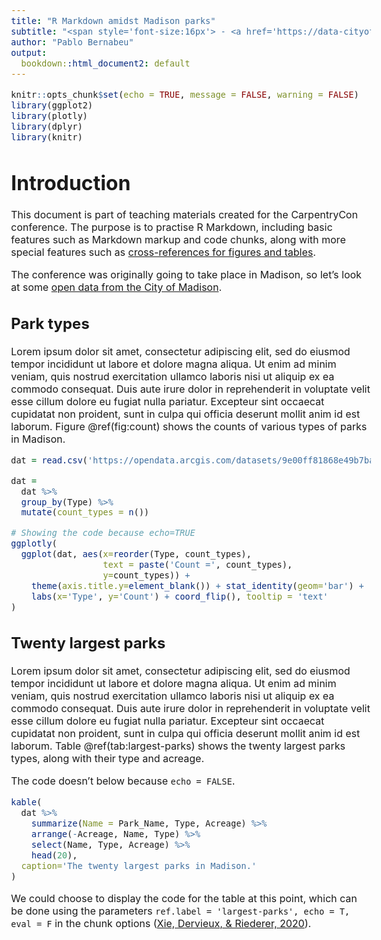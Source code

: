 ```yaml
---
title: "R Markdown amidst Madison parks"
subtitle: "<span style='font-size:16px'> - <a href='https://data-cityofmadison.opendata.arcgis.com/datasets/parks'> City of Madison data </a> <br> - <a href='https://github.com/pablobernabeu/Data-is-present/new/master/examples-documents-dashboards'> Code  </a> </span>"
author: "Pablo Bernabeu"
output: 
  bookdown::html_document2: default
---
```


```r
knitr::opts_chunk$set(echo = TRUE, message = FALSE, warning = FALSE)
library(ggplot2)
library(plotly)
library(dplyr)
library(knitr)
```


<!-- Begin definition of layout parameters -->
<head>
<style type="text/css">

/* Font size */

body{
font-size: 16px;
}

</head>
</style>



# Introduction {-}

This document is part of teaching materials created for the CarpentryCon conference. The purpose is to practise R Markdown, including basic features such as Markdown markup and code chunks, along with more special features such as [cross-references for figures and tables](https://bookdown.org/yihui/rmarkdown-cookbook/cross-ref.html).

The conference was originally going to take place in Madison, so let's look at some [open data from the City of Madison](https://data-cityofmadison.opendata.arcgis.com/datasets/parks?geometry=-89.997%2C43.007%2C-88.679%2C43.183).

## Park types {-}

Lorem ipsum dolor sit amet, consectetur adipiscing elit, sed do eiusmod tempor incididunt ut labore et dolore magna aliqua. Ut enim ad minim veniam, quis nostrud exercitation ullamco laboris nisi ut aliquip ex ea commodo consequat. Duis aute irure dolor in reprehenderit in voluptate velit esse cillum dolore eu fugiat nulla pariatur. Excepteur sint occaecat cupidatat non proident, sunt in culpa qui officia deserunt mollit anim id est laborum. Figure \@ref(fig:count) shows the counts of various types of parks in Madison.

```r

dat = read.csv('https://opendata.arcgis.com/datasets/9e00ff81868e49b7ba65d4e628b9e14f_6.csv')

dat = 
  dat %>%
  group_by(Type) %>%
  mutate(count_types = n())

# Showing the code because echo=TRUE 
ggplotly(
  ggplot(dat, aes(x=reorder(Type, count_types),
                  text = paste('Count =', count_types), 
                  y=count_types)) + 
    theme(axis.title.y=element_blank()) + stat_identity(geom='bar') + 
    labs(x='Type', y='Count') + coord_flip(), tooltip = 'text'
)

```


## Twenty largest parks {-}

Lorem ipsum dolor sit amet, consectetur adipiscing elit, sed do eiusmod tempor incididunt ut labore et dolore magna aliqua. Ut enim ad minim veniam, quis nostrud exercitation ullamco laboris nisi ut aliquip ex ea commodo consequat. Duis aute irure dolor in reprehenderit in voluptate velit esse cillum dolore eu fugiat nulla pariatur. Excepteur sint occaecat cupidatat non proident, sunt in culpa qui officia deserunt mollit anim id est laborum. Table \@ref(tab:largest-parks) shows the twenty largest parks types, along with their type and acreage.

The code doesn't below because `echo = FALSE`. 

```r

kable(
  dat %>%
    summarize(Name = Park_Name, Type, Acreage) %>%
    arrange(-Acreage, Name, Type) %>%
    select(Name, Type, Acreage) %>%
    head(20),
  caption='The twenty largest parks in Madison.'
)

```


We could choose to display the code for the table at this point, which can be done using the parameters `ref.label = 'largest-parks', echo = T, eval = F` in the chunk options ([Xie, Dervieux, &  Riederer, 2020](https://bookdown.org/yihui/rmarkdown-cookbook/reuse-chunks.html)).

```r
```

<br><br>
